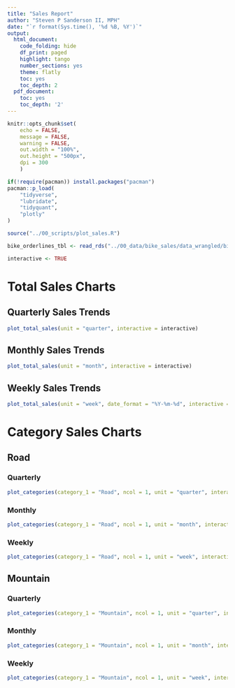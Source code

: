 ```yaml
---
title: "Sales Report"
author: "Steven P Sanderson II, MPH"
date: "`r format(Sys.time(), '%d %B, %Y')`"
output:
  html_document:
    code_folding: hide
    df_print: paged
    highlight: tango
    number_sections: yes
    theme: flatly
    toc: yes
    toc_depth: 2
  pdf_document:
    toc: yes
    toc_depth: '2'
---
```


```r
knitr::opts_chunk$set(
    echo = FALSE,
    message = FALSE, 
    warning = FALSE,
    out.width = "100%",
    out.height = "500px",
    dpi = 300
    )
```

```r
if(!require(pacman)) install.packages("pacman")
pacman::p_load(
    "tidyverse",
    "lubridate",
    "tidyquant",
    "plotly"
)
```

```r
source("../00_scripts/plot_sales.R")
```

```r
bike_orderlines_tbl <- read_rds("../00_data/bike_sales/data_wrangled/bike_orderlines.rds")
```

```r
interactive <- TRUE
```

# Total Sales Charts {.tabset .tabset-fade .tabset-pills}

## Quarterly Sales Trends

```r
plot_total_sales(unit = "quarter", interactive = interactive)
```

## Monthly Sales Trends
```r
plot_total_sales(unit = "month", interactive = interactive)
```

## Weekly Sales Trends
```r
plot_total_sales(unit = "week", date_format = "%Y-%m-%d", interactive = interactive)
```

# Category Sales Charts {.tabset .tabset-fade .tabset-pills}

## Road {.tabset .tabset-fade}

### Quarterly
```r
plot_categories(category_1 = "Road", ncol = 1, unit = "quarter", interactive = interactive)
```

### Monthly
```r
plot_categories(category_1 = "Road", ncol = 1, unit = "month", interactive = interactive)
```

### Weekly
```r
plot_categories(category_1 = "Road", ncol = 1, unit = "week", interactive = interactive)
```


## Mountain {.tabset .tabset-fade}

### Quarterly
```r
plot_categories(category_1 = "Mountain", ncol = 1, unit = "quarter", interactive = interactive)
```

### Monthly
```r
plot_categories(category_1 = "Mountain", ncol = 1, unit = "month", interactive = interactive)
```

### Weekly
```r
plot_categories(category_1 = "Mountain", ncol = 1, unit = "week", interactive = interactive)
```